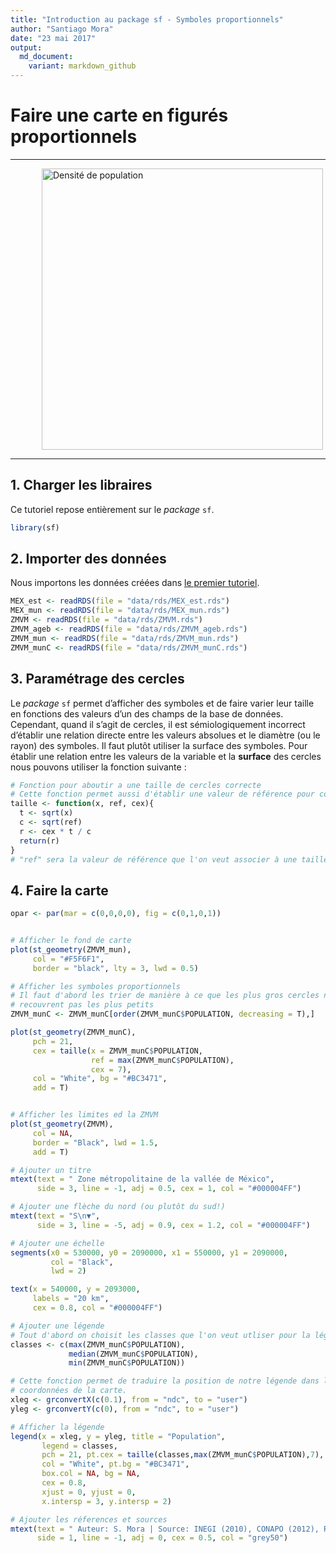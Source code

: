 ```yaml
---
title: "Introduction au package sf - Symboles proportionnels"
author: "Santiago Mora"
date: "23 mai 2017"
output:
  md_document:
    variant: markdown_github
---
```



# Faire une carte en figurés proportionnels


---

 <img src="./img/popAbs.png" alt="Densité de population" style="width:450px;position:relative; 
 margin-left: 50px; margin-right: auto;"> 

---

## 1. Charger les libraires
Ce tutoriel repose entièrement sur le *package* `sf`.

```r
library(sf)
```


## 2. Importer des données

Nous importons les données créées dans [le premier tutoriel](./blob/master/intro_sf.md). 

```r
MEX_est <- readRDS(file = "data/rds/MEX_est.rds")
MEX_mun <- readRDS(file = "data/rds/MEX_mun.rds")
ZMVM <- readRDS(file = "data/rds/ZMVM.rds")
ZMVM_ageb <- readRDS(file = "data/rds/ZMVM_ageb.rds")
ZMVM_mun <- readRDS(file = "data/rds/ZMVM_mun.rds")
ZMVM_munC <- readRDS(file = "data/rds/ZMVM_munC.rds")
```


## 3. Paramétrage des cercles

Le *package* `sf` permet d'afficher des symboles et de faire varier leur taille en fonctions des valeurs d'un des champs de la base de données. Cependant, quand il s'agit de cercles, il est sémiologiquement incorrect d'établir une relation directe entre les valeurs absolues et le diamètre (ou le rayon) des symboles. Il faut plutôt utiliser la surface des symboles. Pour établir une relation entre les valeurs de la variable et la **surface** des cercles nous pouvons utiliser la fonction suivante :

```r
# Fonction pour aboutir a une taille de cercles correcte
# Cette fonction permet aussi d'établir une valeur de référence pour contrôler la taille des cercles
taille <- function(x, ref, cex){
  t <- sqrt(x)
  c <- sqrt(ref)
  r <- cex * t / c
  return(r)
}
# "ref" sera la valeur de référence que l'on veut associer à une taille "cex".
```


## 4. Faire la carte

```r
opar <- par(mar = c(0,0,0,0), fig = c(0,1,0,1))


# Afficher le fond de carte
plot(st_geometry(ZMVM_mun),
     col = "#F5F6F1",
     border = "black", lty = 3, lwd = 0.5)

# Afficher les symboles proportionnels
# Il faut d'abord les trier de manière à ce que les plus gros cercles ne 
# recouvrent pas les plus petits
ZMVM_munC <- ZMVM_munC[order(ZMVM_munC$POPULATION, decreasing = T),]

plot(st_geometry(ZMVM_munC),
     pch = 21,  
     cex = taille(x = ZMVM_munC$POPULATION, 
                  ref = max(ZMVM_munC$POPULATION), 
                  cex = 7),
     col = "White", bg = "#BC3471",
     add = T)


# Afficher les limites ed la ZMVM
plot(st_geometry(ZMVM),
     col = NA,
     border = "Black", lwd = 1.5,
     add = T)

# Ajouter un titre 
mtext(text = " Zone métropolitaine de la vallée de México", 
      side = 3, line = -1, adj = 0.5, cex = 1, col = "#000004FF")

# Ajouter une flèche du nord (ou plutôt du sud!)
mtext(text = "S\n▼", 
      side = 3, line = -5, adj = 0.9, cex = 1.2, col = "#000004FF")

# Ajouter une échelle
segments(x0 = 530000, y0 = 2090000, x1 = 550000, y1 = 2090000,
         col = "Black",
         lwd = 2)

text(x = 540000, y = 2093000,
     labels = "20 km",
     cex = 0.8, col = "#000004FF")

# Ajouter une légende
# Tout d'abord on choisit les classes que l'on veut utliser pour la légende
classes <- c(max(ZMVM_munC$POPULATION), 
             median(ZMVM_munC$POPULATION), 
             min(ZMVM_munC$POPULATION))

# Cette fonction permet de traduire la position de notre légende dans les
# coordonnées de la carte.
xleg <- grconvertX(c(0.1), from = "ndc", to = "user")
yleg <- grconvertY(c(0), from = "ndc", to = "user")

# Afficher la légende
legend(x = xleg, y = yleg, title = "Population",
       legend = classes,
       pch = 21, pt.cex = taille(classes,max(ZMVM_munC$POPULATION),7),
       col = "White", pt.bg = "#BC3471",
       box.col = NA, bg = NA,
       cex = 0.8,
       xjust = 0, yjust = 0,
       x.intersp = 3, y.intersp = 2)

# Ajouter les réferences et sources
mtext(text = " Auteur: S. Mora | Source: INEGI (2010), CONAPO (2012), Relief: INEGI (2016) ",
      side = 1, line = -1, adj = 0, cex = 0.5, col = "grey50")

```
